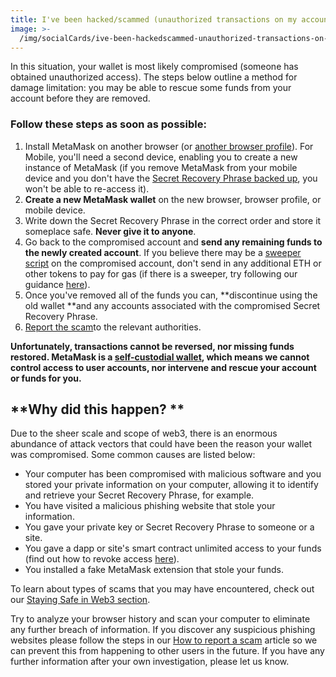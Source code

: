 ```yaml
---
title: I've been hacked/scammed (unauthorized transactions on my account)
image: >-
  /img/socialCards/ive-been-hackedscammed-unauthorized-transactions-on-my-account.jpg
---
```



<CustomLayout />

In this situation, your wallet is most likely compromised (someone has obtained unauthorized access). The steps below outline a method for damage limitation: you may be able to rescue some funds from your account before they are removed.

### Follow these steps as soon as possible:

1. Install MetaMask on another browser (or [another browser profile](https://consensys.net/blog/metamask/how-to-manage-multiple-wallets-with-metamask/)). For Mobile, you'll need a second device, enabling you to create a new instance of MetaMask (if you remove MetaMask from your mobile device and you don't have the [Secret Recovery Phrase backed up](/privacy-and-security/what-is-a-secret-recovery-phrase-and-how-to-keep-your-crypto-wallet-secure), you won't be able to re-access it).
2. **Create a new MetaMask wallet** on the new browser, browser profile, or mobile device.
3. Write down the Secret Recovery Phrase in the correct order and store it someplace safe. **Never give it to anyone**.
4. Go back to the compromised account and **send any remaining funds to the newly created account**. If you believe there may be a [sweeper script](/privacy-and-security/staying-safe-in-web3/sweeper-bots-scripts) on the compromised account, don't send in any additional ETH or other tokens to pay for gas (if there is a sweeper, try following our guidance [here](/privacy-and-security/staying-safe-in-web3/fighting-back-against-sweeper-bots)).
5. Once you've removed all of the funds you can, **discontinue using the old wallet **and any accounts associated with the compromised Secret Recovery Phrase.
6. [Report the scam](/privacy-and-security/how-to-report-a-scam)to the relevant authorities.

**Unfortunately, transactions cannot be reversed, nor missing funds restored. MetaMask is a [self-custodial wallet](/getting-started/metamask-is-a-self-custodial-wallet), which means we cannot control access to user accounts, nor intervene and rescue your account or funds for you.**

## **Why did this happen? **

Due to the sheer scale and scope of web3, there is an enormous abundance of attack vectors that could have been the reason your wallet was compromised. Some common causes are listed below:

- Your computer has been compromised with malicious software and you stored your private information on your computer, allowing it to identify and retrieve your Secret Recovery Phrase, for example.
- You have visited a malicious phishing website that stole your information.
- You gave your private key or Secret Recovery Phrase to someone or a site.
- You gave a dapp or site's smart contract unlimited access to your funds (find out how to revoke access [here](/privacy-and-security/how-to-revoke-smart-contract-allowances-token-approvals)).
- You installed a fake MetaMask extension that stole your funds.

To learn about types of scams that you may have encountered, check out our [Staying Safe in Web3 section](/privacy-and-security/staying-safe-in-web3/).

Try to analyze your browser history and scan your computer to eliminate any further breach of information. If you discover any suspicious phishing websites please follow the steps in our [How to report a scam](/privacy-and-security/how-to-report-a-scam) article so we can prevent this from happening to other users in the future. If you have any further information after your own investigation, please let us know.
